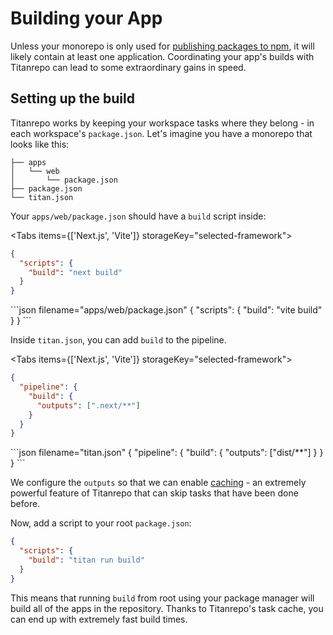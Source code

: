 
# Building your App

Unless your monorepo is only used for [publishing packages to npm](/docs/handbook/publishing-packages), it will likely contain at least one application. Coordinating your app's builds with Titanrepo can lead to some extraordinary gains in speed.

## Setting up the build

Titanrepo works by keeping your workspace tasks where they belong - in each workspace's `package.json`. Let's imagine you have a monorepo that looks like this:

```
├── apps
│   └── web
│       └── package.json
├── package.json
└── titan.json
```

Your `apps/web/package.json` should have a `build` script inside:

<Tabs items={['Next.js', 'Vite']} storageKey="selected-framework">
  <Tab>
```json filename="apps/web/package.json"
{
  "scripts": {
    "build": "next build"
  }
}
```
  </Tab>
  <Tab>
```json filename="apps/web/package.json"
{
  "scripts": {
    "build": "vite build"
  }
}
```
  </Tab>
</Tabs>

Inside `titan.json`, you can add `build` to the pipeline.

<Tabs items={['Next.js', 'Vite']} storageKey="selected-framework">
  <Tab>
```json filename="titan.json"
{
  "pipeline": {
    "build": {
      "outputs": [".next/**"]
    }
  }
}
```
  </Tab>
  <Tab>
```json filename="titan.json"
{
  "pipeline": {
    "build": {
      "outputs": ["dist/**"]
    }
  }
}
```
  </Tab>
</Tabs>

<Callout type="info">

We configure the `outputs` so that we can enable [caching](/docs/core-concepts/caching) - an extremely powerful feature of Titanrepo that can skip tasks that have been done before.

</Callout>

Now, add a script to your root `package.json`:

```json filename="package.json"
{
  "scripts": {
    "build": "titan run build"
  }
}
```

This means that running `build` from root using your package manager will build all of the apps in the repository. Thanks to Titanrepo's task cache, you can end up with extremely fast build times.
